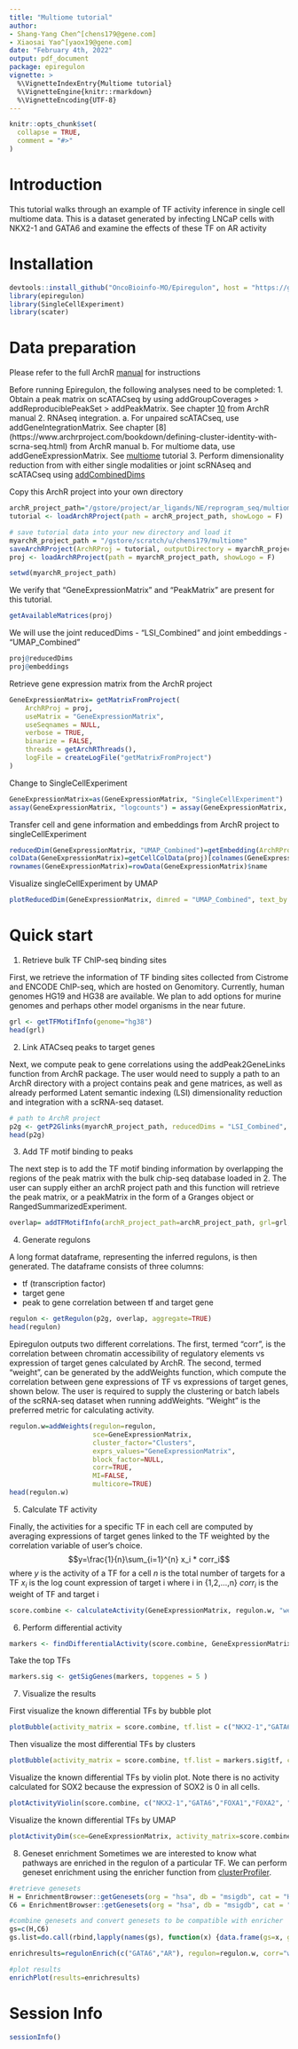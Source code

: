 ```yaml
---
title: "Multiome tutorial"
author:
- Shang-Yang Chen^[chens179@gene.com]
- Xiaosai Yao^[yaox19@gene.com]
date: "February 4th, 2022"
output: pdf_document
package: epiregulon
vignette: >
  %\VignetteIndexEntry{Multiome tutorial}
  %\VignetteEngine{knitr::rmarkdown}
  %\VignetteEncoding{UTF-8}
---
```


```r
knitr::opts_chunk$set(
  collapse = TRUE,
  comment = "#>"
)
```

# Introduction
This tutorial walks through an example of TF activity inference in single cell multiome data. This is a dataset generated by infecting LNCaP cells with NKX2-1 and GATA6 and examine the effects of these TF on AR activity

# Installation
```r
devtools::install_github("OncoBioinfo-MO/Epiregulon", host = "https://github.roche.com/api/v3")
library(epiregulon)
library(SingleCellExperiment)
library(scater)

```

# Data preparation


Please refer to the full ArchR [manual](https://www.archrproject.com/bookdown/index.html) for instructions 

Before running Epiregulon, the following analyses need to be completed:
1. Obtain a peak matrix on scATACseq by using addGroupCoverages > addReproduciblePeakSet > addPeakMatrix. See chapter [10](https://www.archrproject.com/bookdown/calling-peaks-with-archr.html) from ArchR manual
2. RNAseq integration. 
a. For unpaired scATACseq, use addGeneIntegrationMatrix. See chapter [8] (https://www.archrproject.com/bookdown/defining-cluster-identity-with-scrna-seq.html) from ArchR manual
b. For multiome data, use addGeneExpressionMatrix. See [multiome](https://greenleaflab.github.io/ArchR_2020/Ex-Analyze-Multiome.html) tutorial
3. Perform dimensionality reduction from with either single modalities or joint scRNAseq and scATACseq using [addCombinedDims](https://www.archrproject.com/reference/addCombinedDims.html)

Copy this ArchR project into your own directory
```r
archR_project_path="/gstore/project/ar_ligands/NE/reprogram_seq/multiome_arrayed/OUTPUT/doubletremoved/"
tutorial <- loadArchRProject(path = archR_project_path, showLogo = F)

# save tutorial data into your new directory and load it
myarchR_project_path = "/gstore/scratch/u/chens179/multiome"
saveArchRProject(ArchRProj = tutorial, outputDirectory = myarchR_project_path, load = F )
proj <- loadArchRProject(path = myarchR_project_path, showLogo = F)

setwd(myarchR_project_path)
```

We verify that "GeneExpressionMatrix" and "PeakMatrix" are present for this tutorial. 

```r
getAvailableMatrices(proj)
```

We will use the joint reducedDims - "LSI_Combined" and  joint embeddings - "UMAP_Combined"
```r
proj@reducedDims
proj@embeddings

```

Retrieve gene expression matrix from the ArchR project
```r
GeneExpressionMatrix= getMatrixFromProject(
    ArchRProj = proj,
    useMatrix = "GeneExpressionMatrix",
    useSeqnames = NULL,
    verbose = TRUE,
    binarize = FALSE,
    threads = getArchRThreads(),
    logFile = createLogFile("getMatrixFromProject")
)
```

Change to SingleCellExperiment
```r

GeneExpressionMatrix=as(GeneExpressionMatrix, "SingleCellExperiment")
assay(GeneExpressionMatrix, "logcounts") = assay(GeneExpressionMatrix, "GeneExpressionMatrix")

```
Transfer cell and gene information and embeddings from ArchR project to singleCellExperiment

```r
reducedDim(GeneExpressionMatrix, "UMAP_Combined")=getEmbedding(ArchRProj = proj, embedding = "UMAP_Combined", returnDF = TRUE)[colnames(GeneExpressionMatrix),]
colData(GeneExpressionMatrix)=getCellColData(proj)[colnames(GeneExpressionMatrix),]
rownames(GeneExpressionMatrix)=rowData(GeneExpressionMatrix)$name

```
Visualize singleCellExperiment by UMAP
```r
plotReducedDim(GeneExpressionMatrix, dimred = "UMAP_Combined", text_by = "Clusters", colour_by = "Clusters")

```

# Quick start

1. Retrieve bulk TF ChIP-seq binding sites 

First, we retrieve the information of TF binding sites collected from Cistrome and ENCODE ChIP-seq, which are hosted on Genomitory. Currently, human genomes HG19 and HG38 are available. We plan to add options for murine genomes and perhaps other model organisms in the near future. 
```r
grl <- getTFMotifInfo(genome="hg38")
head(grl)

```

2. Link ATACseq peaks to target genes

Next, we compute peak to gene correlations using the addPeak2GeneLinks function from ArchR package. The user would need to supply a path to an ArchR directory with a project contains peak and gene matrices, as well as already performed Latent semantic indexing (LSI) dimensionality reduction and integration with a scRNA-seq dataset. 
```r
# path to ArchR project
p2g <- getP2Glinks(myarchR_project_path, reducedDims = "LSI_Combined", useMatrix = "GeneExpressionMatrix")
head(p2g)

```

3. Add TF motif binding to peaks

The next step is to add the TF motif binding information by overlapping the regions of the peak matrix with the bulk chip-seq database loaded in 2. The user can supply either an archR project path and this function will retrieve the peak matrix, or a peakMatrix in the form of a Granges object or RangedSummarizedExperiment.

```r

overlap= addTFMotifInfo(archR_project_path=archR_project_path, grl=grl, p2g=p2g)

```

4. Generate regulons

A long format dataframe, representing the inferred regulons, is then generated. The dataframe consists of three columns:

* tf (transcription factor)
* target gene
* peak to gene correlation between tf and target gene

```r

regulon <- getRegulon(p2g, overlap, aggregate=TRUE)
head(regulon)
```

Epiregulon outputs two different correlations. The first, termed "corr", is the correlation between chromatin accessibility of regulatory elements vs expression of target genes calculated by ArchR. The second, termed "weight", can be generated by the addWeights function, which compute the correlation between gene expressions of TF vs expressions of target genes, shown below. The user is required to supply the clustering or batch labels of the scRNA-seq dataset when running addWeights. "Weight" is the preferred metric for calculating activity.

```r


regulon.w=addWeights(regulon=regulon,
                     sce=GeneExpressionMatrix,
                     cluster_factor="Clusters",
                     exprs_values="GeneExpressionMatrix",
                     block_factor=NULL,
                     corr=TRUE,
                     MI=FALSE,
                     multicore=TRUE)
head(regulon.w)

```

5. Calculate TF activity 

Finally, the activities for a specific TF in each cell are computed by averaging expressions of target genes linked to the TF weighted by the correlation variable of user's choice. 
$$y=\frac{1}{n}\sum_{i=1}^{n} x_i * corr_i$$
where $y$ is the activity of a TF for a cell
$n$ is the total number of targets for a TF
$x_i$ is the log count expression of target i where i in {1,2,...,n}
$corr_i$ is the weight of TF and target i

```r
score.combine <- calculateActivity(GeneExpressionMatrix, regulon.w, "weight", method="weightedMean", assay="GeneExpressionMatrix")

```

6. Perform differential activity
```r

markers <- findDifferentialActivity(score.combine, GeneExpressionMatrix$Clusters, pval.type="some", direction="up", test.type= "t")
```

Take the top TFs
```r
markers.sig <- getSigGenes(markers, topgenes = 5 )

```
7. Visualize the results

First visualize the known differential TFs by bubble plot
```r
plotBubble(activity_matrix = score.combine, tf.list = c("NKX2-1","GATA6","FOXA1","FOXA2", "AR"), class=GeneExpressionMatrix$Clusters)
```

Then visualize the most differential TFs by clusters
```r
plotBubble(activity_matrix = score.combine, tf.list = markers.sig$tf, class=GeneExpressionMatrix$Clusters)

```

Visualize the known differential TFs by violin plot. Note there is no activity calculated for SOX2 because the expression of SOX2 is 0 in all cells.

```r
plotActivityViolin(score.combine, c("NKX2-1","GATA6","FOXA1","FOXA2", "AR", "SOX2"), GeneExpressionMatrix$Clusters)
```

Visualize the known differential TFs by UMAP
```r

plotActivityDim(sce=GeneExpressionMatrix, activity_matrix=score.combine, tf=  c("NKX2-1","GATA6","FOXA1","FOXA2", "AR", "SOX2"), dimtype="UMAP_Combined", label = "Clusters", point_size=0.1, ncol = 3)
```

8. Geneset enrichment
Sometimes we are interested to know what pathways are enriched in the regulon of a particular TF. We can perform geneset enrichment using the enricher function from [clusterProfiler](http://yulab-smu.top/biomedical-knowledge-mining-book/universal-api.html).

```r
#retrieve genesets
H = EnrichmentBrowser::getGenesets(org = "hsa", db = "msigdb", cat = "H", gene.id.type = "SYMBOL" )
C6 = EnrichmentBrowser::getGenesets(org = "hsa", db = "msigdb", cat = "C6", gene.id.type = "SYMBOL" )

#combine genesets and convert genesets to be compatible with enricher
gs=c(H,C6)
gs.list=do.call(rbind,lapply(names(gs), function(x) {data.frame(gs=x, genes=gs[[x]])}))

enrichresults=regulonEnrich(c("GATA6","AR"), regulon=regulon.w, corr="weight", corr_cutoff=0.5, genesets=gs.list)

#plot results
enrichPlot(results=enrichresults)
```

# Session Info

```r
sessionInfo()
```


